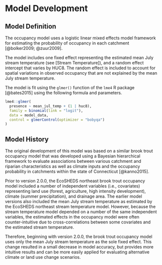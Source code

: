 # Model Development

## Model Definition

The occupancy model uses a logistic linear mixed effects model framework for estimating the probability of occupancy in each catchment [@bolker2009; @zuur2009].

The model includes one fixed effect representing the estimated mean July stream temperature (see [Stream Temperature]), and a random effect intercept that varies by HUC8. The random effect is included to account for spatial variations in observed occupancy that are not explained by the mean July stream temperature.

The model is fit using the `glmer()` function of the `lme4` R package [@bates2015] using the following formula and parameters.

```r
lme4::glmer(
  presence ~ mean_jul_temp + (1 | huc8),
  family = binomial(link = "logit"),
  data = model_data,
  control = glmerControl(optimizer = "bobyqa")
)
```


## Model History

The original development of this model was based on a similar brook trout occupancy model that was developed using a Bayesian hierarchical framework to evaluate associations between various catchment and riparian characteristics as well as climate inputs and the occupancy probability in catchments within the state of Connecticut [@kanno2015]. 

Prior to version 2.0.0, the EcoSHEDS northeast brook trout occupancy model included a number of independent variables (i.e., covariates) representing land use (forest, agriculture, high intensity development), climate (summer precipitation), and drainage area. The earlier model versions also included the mean July stream temperature as estimated by the EcoSHEDS northeast stream temperature model. However, because the stream temperature model depended on a number of the same independent variables, the estimated effects in the occupancy model were often counter-intuitive due to cross-correlations between some covariates and the estimated stream temperature. 

Therefore, beginning with version 2.0.0, the brook trout occupancy model uses only the mean July stream temperature as the sole fixed effect. This change resulted in a small decrease in model accuracy, but provides more intuitive results and can be more easily applied for evaluating alternative climate or land use change scenarios.
